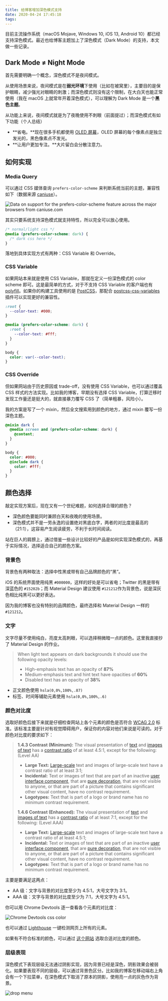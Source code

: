 ```yaml
---
title: 给博客增加深色模式支持
date: 2020-04-24 17:45:18
tags:
---
```


目前主流操作系统（macOS Mojave, Windows 10, iOS 13, Android 10）都已经支持深色模式。最近也给博客主题加上了深色模式（Dark Mode）的支持，本文做一些记录。<!--more-->

## Dark Mode ≠ Night Mode

首先需要明确一个概念，深色模式不是夜间模式。

从使用场景来说，夜间模式是在**弱光环境**下使用（比如在被窝里），主要目的是保护眼睛，减少强光对眼睛的刺激；而深色模式则没有这个限制，在大白天也能正常使用（我在 macOS 上就常年开着深色模式），可以理解为 Dark Mode 是一个**黑色主题**。

从功能上来说，夜间模式就是为了夜晚使用不刺眼（前面提过）；而深色模式有如下功能（个人总结）

- **省电。**现在很多手机都使用 [OLED 屏幕](https://en.wikipedia.org/wiki/OLED)，OLED 屏幕的每个像素点是独立发光的，黑色像素点不发光。
- **让用户更加专注。**大片留白会分散注意力。

## 如何实现

### Media Query

可以通过 CSS 媒体查询 `prefers-color-scheme` 来判断系统当前的主题，兼容性如下（数据来源 [caniuse](https://caniuse.com/#feat=prefers-color-scheme)）。

![Data on support for the prefers-color-scheme feature across the major browsers from caniuse.com](https://caniuse.bitsofco.de/image/prefers-color-scheme.png)

其实只要系统支持深色模式就支持特性，所以完全可以放心使用。

```css
/* normal/light css */
@media (prefers-color-scheme: dark) {
  /* dark css here */
}
```

落地到具体实现方式有两种：CSS Variable 和 Override。

### CSS Variable

如果网站本来就是使用 CSS Variable，那就在定义一份深色模式的 color scheme 即可。这是最简单的方式，对于不支持 CSS Variable 的客户端也有 [polyfill](https://github.com/aaronbarker/css-variables-polyfill)。如果你的构建工具使用的是 [PostCSS](https://postcss.org/)，那配合 [postcss-css-variables](https://github.com/MadLittleMods/postcss-css-variables) 插件可以实现更好的兼容性。

```css
:root {
  --color-text: #000;
}

@media (prefers-color-scheme: dark) {
  :root {
    --color-text: #fff;
  }
}

body {
  color: var(--color-text);
}
```

### CSS Override

但如果网站由于历史原因或 trade-off，没有使用 CSS Variable，也可以通过覆盖 CSS 样式的方法实现。比如我的博客，早期没有选择 CSS Variable，打算迁移时发现工作量还是挺大的，就直接暴力覆写 CSS 了（简单粗暴，风险小）。

我的方案是写了一个 mixin，然后全文搜索用到颜色的地方，通过 mixin 覆写一份深色主题。

```scss
@mixin dark {
  @media screen and (prefers-color-scheme: dark) {
    @content;
  }
}

body {
  color: #000;
  @include dark {
    color: #fff;
  }
}
```

## 颜色选择

敲定实现方案后，现在又有一个世纪难题，如何选择合理的颜色？

- 深色颜色要能同时兼顾白天和夜晚的使用场景。
- 深色模式并不是一劳永逸的设置绝对黑底白字，两者的对比度是最高的（21:1），这容易产生阅读疲劳，不利于长时间阅读。

站在巨人的肩膀上，通过借鉴一些设计比较好的产品是如何实现深色模式的，再基于实际情况，选择适合自己的颜色方案。

### 背景色

背景色有两种取法：选择中性黑或带有自己品牌颜色的“黑”。

iOS 的系统界面使用纯黑 `#000000`，这样的好处是可以省电；Twitter 的黑是带有深蓝色的 `#15202b`；而 Material Design 建议使用 `#121212`作为背景色，说是深灰色相比纯黑可以更好表达。

因为我的博客也没有特别的品牌颜色，最终选择和 Material Design 一样的 `#121212`。

### 文字

文字尽量不使用纯白，亮度太高刺眼，可以选择稍微暗一点的颜色。这里我直接抄了 Material Design 的作业。

> When light text appears on dark backgrounds it should use the following opacity levels:
>
> - High-emphasis text has an opacity of **87%**
> - Medium-emphasis text and hint text have opacities of **60%**
> - Disabled text has an opacity of **38%**

- 正文颜色使用 `hsla(0,0%,100%,.87)`
- 标签、时间等辅助元素使用 `hsla(0,0%,100%,.6)`

### 颜色对比度

选取好颜色后接下来就是仔细检查网站上各个元素的颜色是否符合 [WCAG 2.0](https://www.w3.org/TR/WCAG20/) 标准。该标准主要是针对有视觉障碍用户，保证你的内容对他们来说是可读的。对于颜色对比度的要求如下：

> **1.4.3 Contrast (Minimum):** The visual presentation of [text](https://www.w3.org/TR/WCAG20/#textdef) and [images of text](https://www.w3.org/TR/WCAG20/#images-of-textdef) has a [contrast ratio](https://www.w3.org/TR/WCAG20/#contrast-ratiodef) of at least 4.5:1, except for the following: (Level AA)
>
> - **Large Text:** [Large-scale](https://www.w3.org/TR/WCAG20/#larger-scaledef) text and images of large-scale text have a contrast ratio of at least 3:1;
> - **Incidental:** Text or images of text that are part of an inactive [user interface component](https://www.w3.org/TR/WCAG20/#user-interface-componentdef), that are [pure decoration](https://www.w3.org/TR/WCAG20/#puredecdef), that are not visible to anyone, or that are part of a picture that contains significant other visual content, have no contrast requirement.
> - **Logotypes:** Text that is part of a logo or brand name has no minimum contrast requirement.
>
> **1.4.6 Contrast (Enhanced):** The visual presentation of [text](https://www.w3.org/TR/WCAG20/#textdef) and [images of text](https://www.w3.org/TR/WCAG20/#images-of-textdef) has a [contrast ratio](https://www.w3.org/TR/WCAG20/#contrast-ratiodef) of at least 7:1, except for the following: (Level AAA)
>
> - **Large Text:** [Large-scale](https://www.w3.org/TR/WCAG20/#larger-scaledef) text and images of large-scale text have a contrast ratio of at least 4.5:1;
> - **Incidental:** Text or images of text that are part of an inactive [user interface component](https://www.w3.org/TR/WCAG20/#user-interface-componentdef), that are [pure decoration](https://www.w3.org/TR/WCAG20/#puredecdef), that are not visible to anyone, or that are part of a picture that contains significant other visual content, have no contrast requirement.
> - **Logotypes:** Text that is part of a logo or brand name has no minimum contrast requirement.

主要是要满足这两点：

- AA 级：文字与背景的对比度至少为 4.5:1，大号文字为 3:1。
- AAA 级：文字与背景的对比度至少为 7:1，大号文字为 4.5:1。

你可以用 Chrome Devtools 逐一查看各个元素的对比度：

![Chrome Devtools css color](./images/chrome-devtools-color-wacg-2.png)

也可以通过 [Lighthouse](https://github.com/GoogleChrome/lighthouse) 一键检测网页上所有的元素。

如果有不符合标准的颜色，可以通过 [这个网站](https://accessible-colors.com/) 选取合适对比度的颜色。

### 层级表现

深色模式下表现层级无法通过阴影实现，因为背景已经是深色，阴影效果会被弱化。如果要表现不同的层级，可以通过背景色区分。比如我的博客在移动端右上角会有一个下拉菜单，在深色模式下取消了原本的阴影，使用亮一点的灰色作为背景。

![drop menu](./images/blog-dropmenu-dark-mode.png)
